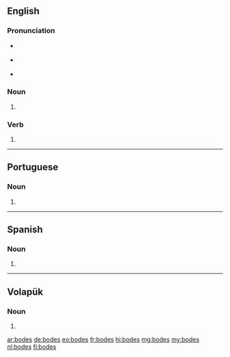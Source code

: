 ==English==

===Pronunciation===
* {{a|RP}} {{IPA|/bəʊdz/|lang=en}}
* {{a|GenAm}} {{IPA|/boʊdz/|lang=en}}
* {{rhymes|əʊdz|lang=en}}

===Noun===
{{head|en|noun plural form}}

# {{plural of|bode|lang=en}}

===Verb===
{{head|en|verb form}}

# {{en-third-person singular of|bode}}

----

==Portuguese==

===Noun===
{{head|pt|noun plural form}}

# {{plural of|bode|lang=pt}}

----

==Spanish==

===Noun===
{{head|es|noun plural form}}

# {{plural of|bode|lang=es}}

----

==Volapük==

===Noun===
{{head|vo|noun form}}

# {{inflection of|bod||dat|p|lang=vo}}

[[ar:bodes]]
[[de:bodes]]
[[eo:bodes]]
[[fr:bodes]]
[[hi:bodes]]
[[mg:bodes]]
[[my:bodes]]
[[nl:bodes]]
[[fi:bodes]]
